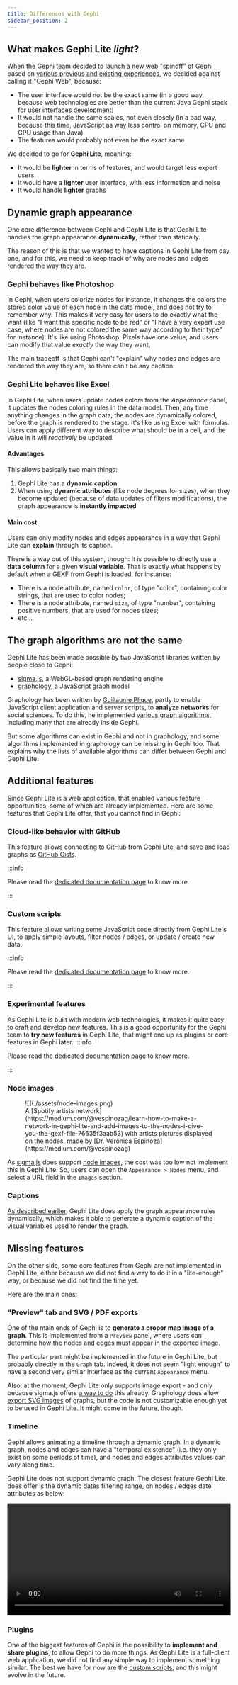 ```yaml
---
title: Differences with Gephi
sidebar_position: 2
---
```


## What makes Gephi Lite _light_?

When the Gephi team decided to launch a new web "spinoff" of Gephi based on [various previous and existing experiences](https://archive.fosdem.org/2024/schedule/event/fosdem-2024-3253-bridging-research-and-open-source-the-genesis-of-gephi-lite/), we decided against calling it "Gephi Web", because:

- The user interface would not be the exact same (in a good way, because web technologies are better than the current Java Gephi stack for user interfaces development)
- It would not handle the same scales, not even closely (in a bad way, because this time, JavaScript as way less control on memory, CPU and GPU usage than Java)
- The features would probably not even be the exact same

We decided to go for **Gephi Lite**, meaning:

- It would be **lighter** in terms of features, and would target less expert users
- It would have a **lighter** user interface, with less information and noise
- It would handle **lighter** graphs

## Dynamic graph appearance

One core difference between Gephi and Gephi Lite is that Gephi Lite handles the graph appearance **dynamically**, rather than statically.

The reason of this is that we wanted to have captions in Gephi Lite from day one, and for this, we need to keep track of why are nodes and edges rendered the way they are.

### Gephi behaves like Photoshop

In Gephi, when users colorize nodes for instance, it changes the colors the stored color value of each node in the data model, and does not try to remember why. This makes it very easy for users to do exactly what the want (like "I want this specific node to be red" or "I have a very expert use case, where nodes are not colored the same way according to their type" for instance). It's like using Photoshop: Pixels have one value, and users can modify that value _exactly_ the way they want, 

The main tradeoff is that Gephi can't "explain" why nodes and edges are rendered the way they are, so there can't be any caption.

### Gephi Lite behaves like Excel

In Gephi Lite, when users update nodes colors from the _Appearance_ panel, it updates the nodes coloring rules in the data model. Then, any time anything changes in the graph data, the nodes are dynamically colored, before the graph is rendered to the stage. It's like using Excel with formulas: Users can apply different way to describe what should be in a cell, and the value in it will _reactively_ be updated.

#### **Advantages**

This allows basically two main things:

1. Gephi Lite has a **dynamic caption**
2. When using **dynamic attributes** (like node degrees for sizes), when they become updated (because of data updates of filters modifications), the graph appearance is **instantly impacted**

#### **Main cost**

Users can only modify nodes and edges appearance in a way that Gephi Lite can **explain** through its caption.

There is a way out of this system, though: It is possible to directly use a **data column** for a given **visual variable**. That is exactly what happens by default when a GEXF from Gephi is loaded, for instance:

- There is a node attribute, named `color`, of type "color", containing color strings, that are used to color nodes;
- There is a node attribute, named `size`, of type "number", containing positive numbers, that are used for nodes sizes;
- etc...

## The graph algorithms are not the same

Gephi Lite has been made possible by two JavaScript libraries written by people close to Gephi:

- [sigma.js](https://www.sigmajs.org/), a WebGL-based graph rendering engine
- [graphology](https://graphology.github.io/), a JavaScript graph model

Graphology has been written by [Guillaume Plique](https://yomguithereal.github.io/), partly to enable JavaScript client application and server scripts, to **analyze networks** for social sciences. To do this, he implemented [various graph algorithms](https://graphology.github.io/standard-library/), including many that are already inside Gephi.

But some algorithms can exist in Gephi and not in graphology, and some algorithms implemented in graphology can be missing in Gephi too. That explains why the lists of available algorithms can differ between Gephi and Gephi Lite.

## Additional features

Since Gephi Lite is a web application, that enabled various feature opportunities, some of which are already implemented. Here are some features that Gephi Lite offer, that you cannot find in Gephi:

### Cloud-like behavior with GitHub

This feature allows connecting to GitHub from Gephi Lite, and save and load graphs as [GitHub Gists](https://gist.github.com/).

:::info

Please read the [dedicated documentation page](./github-auth.md) to know more.

:::

### Custom scripts

This feature allows writing some JavaScript code directly from Gephi Lite's UI, to apply simple layouts, filter nodes / edges, or update / create new data.

:::info

Please read the [dedicated documentation page](./custom-scripts.md) to know more.

:::

### Experimental features

As Gephi Lite is built with modern web technologies, it makes it quite easy to draft and develop new features. This is a good opportunity for the Gephi team to **try new features** in Gephi Lite, that might end up as plugins or core features in Gephi later.
:::info

Please read the [dedicated documentation page](./experimental.md) to know more.

:::

### Node images

<figure>
![](./assets/node-images.png)
<figcaption>A [Spotify artists network](https://medium.com/@vespinozag/learn-how-to-make-a-network-in-gephi-lite-and-add-images-to-the-nodes-i-give-you-the-gexf-file-76635f3aab53) with artists pictures displayed on the nodes, made by [Dr. Veronica Espinoza](https://medium.com/@vespinozag)</figcaption>
</figure>

As [sigma.js](https://www.sigmajs.org) does support [node images](https://www.sigmajs.org/storybook/?path=/story/sigma-node-image--node-images), the cost was too low not implement this in Gephi Lite. So, users can open the `Appearance > Nodes` menu, and select a URL field in the `Images` section.

### Captions

[As described earlier](#dynamic-graph-appearance), Gephi Lite does apply the graph appearance rules dynamically, which makes it able to generate a dynamic caption of the visual variables used to render the graph.

## Missing features

On the other side, some core features from Gephi are not implemented in Gephi Lite, either because we did not find a way to do it in a "lite-enough" way, or because we did not find the time yet.

Here are the main ones:

### "Preview" tab and SVG / PDF exports

One of the main ends of Gephi is to **generate a proper map image of a graph**. This is implemented from a `Preview` panel, where users can determine how the nodes and edges must appear in the exported image.

The particular part might be implemented in the future in Gephi Lite, but probably directly in the `Graph` tab. Indeed, it does not seem "light enough" to have a second very similar interface as the current `Appearance` menu.

Also, at the moment, Gephi Lite only supports image export - and only because sigma.js offers [a way to do](https://www.sigmajs.org/storybook/?path=/story/sigma-export-image--available-options) this already. Graphology does allow [export SVG images](https://graphology.github.io/standard-library/svg.html) of graphs, but the code is not customizable enough yet to be used in Gephi Lite. It might come in the future, though.

### Timeline

Gephi allows animating a timeline through a dynamic graph. In a dynamic graph, nodes and edges can have a "temporal existence" (i.e. they only exist on some periods of time), and nodes and edges attributes values can vary along time.

Gephi Lite does not support dynamic graph. The closest feature Gephi Lite does offer is the dynamic dates filtering range, on nodes / edges date attributes as below:


<video preload="metadata" controls="controls" width="100%">
  <source src={VideoDynamicDegree} type='video/webm; codecs="av01.0.08M.08.0.110.01.01.01.0"' />
</video>

### Plugins

One of the biggest features of Gephi is the possibility to **implement and share plugins**, to allow Gephi to do more things. As Gephi Lite is a full-client web application, we did not find any simple way to implement something similar. The best we have for now are the [custom scripts](./custom-scripts.md), and this might evolve in the future.